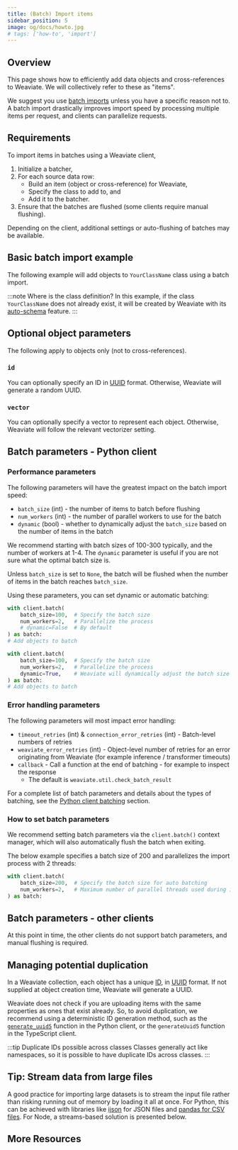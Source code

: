 ```yaml
---
title: (Batch) Import items
sidebar_position: 5
image: og/docs/howto.jpg
# tags: ['how-to', 'import']
---
```



## Overview

This page shows how to efficiently add data objects and cross-references to Weaviate. We will collectively refer to these as "items".

We suggest you use [batch imports](../tutorials/import.md#to-batch-or-not-to-batch) unless you have a specific reason not to. A batch import drastically improves import speed by processing multiple items per request, and clients can parallelize requests.


## Requirements

To import items in batches using a Weaviate client,
1. Initialize a batcher,
1. For each source data row:
   * Build an item (object or cross-reference) for Weaviate,
   * Specify the class to add to, and
   * Add it to the batcher.
1. Ensure that the batches are flushed (some clients require manual flushing).

Depending on the client, additional settings or auto-flushing of batches may be available.


## Basic batch import example

The following example will add objects to `YourClassName` class using a batch import.

<Tabs groupId="languages">
  <TabItem value="py" label="Python">

  <FilteredTextBlock
    text={PythonCode}
    startMarker="# BasicBatchImportExample"
    endMarker="# END BasicBatchImportExample"
    language="py"
  />

  </TabItem>

  <TabItem value="js" label="TypeScript">

  <FilteredTextBlock
    text={TSCode}
    startMarker="// BasicBatchImportExample"
    endMarker="// END BasicBatchImportExample"
    language="ts"
  />

  </TabItem>
</Tabs>

:::note Where is the class definition?
In this example, if the class `YourClassName` does not already exist, it will be created by Weaviate with its [auto-schema](../configuration/schema-configuration.md#auto-schema) feature.
:::


## Optional object parameters

The following apply to objects only (not to cross-references).

### `id`

You can optionally specify an ID in [UUID](https://en.wikipedia.org/wiki/Universally_unique_identifier) format. Otherwise, Weaviate will generate a random UUID.

<Tabs groupId="languages">
  <TabItem value="py" label="Python">

  <FilteredTextBlock
    text={PythonCode}
    startMarker="# BatchImportWithIDExample"
    endMarker="# END BatchImportWithIDExample"
    language="py"
  />

  </TabItem>

  <TabItem value="js" label="TypeScript">

  <FilteredTextBlock
    text={TSCode}
    startMarker="// BatchImportWithIDExample"
    endMarker="// END BatchImportWithIDExample"
    language="ts"
  />

  </TabItem>

</Tabs>

### `vector`

You can optionally specify a vector to represent each object. Otherwise, Weaviate will follow the relevant vectorizer setting.

<Tabs groupId="languages">
  <TabItem value="py" label="Python">

  <FilteredTextBlock
    text={PythonCode}
    startMarker="# BatchImportWithVectorExample"
    endMarker="# END BatchImportWithVectorExample"
    language="py"
  />

  </TabItem>

  <TabItem value="js" label="TypeScript">

  <FilteredTextBlock
    text={TSCode}
    startMarker="// BatchImportWithVectorExample"
    endMarker="// END BatchImportWithVectorExample"
    language="ts"
  />

  </TabItem>

</Tabs>


## Batch parameters - Python client

### Performance parameters

The following parameters will have the greatest impact on the batch import speed:
- `batch_size` (int) - the number of items to batch before flushing
- `num_workers` (int) - the number of parallel workers to use for the batch
- `dynamic` (bool) - whether to dynamically adjust the `batch_size` based on the number of items in the batch

We recommend starting with batch sizes of 100-300 typically, and the number of workers at 1-4. The `dynamic` parameter is useful if you are not sure what the optimal batch size is.

Unless `batch_size` is set to `None`, the batch will be flushed when the number of items in the batch reaches `batch_size`.

Using these parameters, you can set dynamic or automatic batching:

<Tabs groupId="languages">
<TabItem value="auto" label="Automatic">

```python
with client.batch(
    batch_size=100,  # Specify the batch size
    num_workers=2,   # Parallelize the process
    # dynamic=False  # By default
) as batch:
# Add objects to batch
```

</TabItem>
<TabItem value="dynamic" label="Dynamic">

```python
with client.batch(
    batch_size=100,  # Specify the batch size
    num_workers=2,   # Parallelize the process
    dynamic=True,    # Weaviate will dynamically adjust the batch size
) as batch:
# Add objects to batch
```

</TabItem>
</Tabs>


### Error handling parameters

The following parameters will most impact error handling:
- `timeout_retries` (int) & `connection_error_retries` (int) - Batch-level numbers of retries
- `weaviate_error_retries` (int) - Object-level number of retries for an error originating from Weaviate (for example inference / transformer timeouts)
- `callback` - Call a function at the end of batching - for example to inspect the response
    - The default is `weaviate.util.check_batch_result`

For a complete list of batch parameters and details about the types of batching, see the [Python client batching](../client-libraries/python.md#batching) section.


### How to set batch parameters

We recommend setting batch parameters via the `client.batch()` context manager, which will also automatically flush the batch when exiting.

The below example specifies a batch size of 200 and parallelizes the import process with 2 threads:

```python
with client.batch(
    batch_size=200,  # Specify the batch size for auto batching
    num_workers=2,   # Maximum number of parallel threads used during import
) as batch:
```


## Batch parameters - other clients

At this point in time, the other clients do not support batch parameters, and manual flushing is required.


## Managing potential duplication

In a Weaviate collection, each object has a unique [ID](../api/graphql/additional-properties.md#id), in [UUID](https://en.wikipedia.org/wiki/Universally_unique_identifier) format. If not supplied at object creation time, Weaviate will generate a UUID.

Weaviate does not check if you are uploading items with the same properties as ones that exist already. So, to avoid duplication, we recommend using a deterministic ID generation method, such as the [`generate_uuid5`](https://weaviate-python-client.readthedocs.io/en/stable/weaviate.util.html#weaviate.util.generate_uuid5) function in the Python client, or the `generateUuid5` function in the TypeScript client.

:::tip Duplicate IDs possible across classes
Classes generally act like namespaces, so it is possible to have duplicate IDs across classes.
:::


## Tip: Stream data from large files

A good practice for importing large datasets is to stream the input file rather than risking running out of memory by loading it all at once. For Python, this can be achieved with libraries like [ijson](https://pypi.org/project/ijson/) for JSON files and [pandas for CSV files](https://pandas.pydata.org/docs/reference/api/pandas.read_csv.html). For Node, a streams-based solution is presented below.

<Tabs groupId="languages">
  <TabItem value="py" label="Python - JSON">

  <FilteredTextBlock
    text={PythonCode}
    startMarker="# START JSON streaming"
    endMarker="# END JSON streaming"
    language="py"
  />

  </TabItem>
  <TabItem value="pycsv" label="Python - CSV">

  <FilteredTextBlock
    text={PythonCode}
    startMarker="# START CSV streaming"
    endMarker="# END CSV streaming"
    language="py"
  />

  </TabItem>
  <TabItem value="js" label="TypeScript - JSON">

  <FilteredTextBlock
    text={TSCode}
    startMarker="// START JSON streaming"
    endMarker="// END JSON streaming"
    language="ts"
  />

  </TabItem>
  <TabItem value="jscsv" label="TypeScript - CSV">

  <FilteredTextBlock
    text={TSCode}
    startMarker="// START CSV streaming"
    endMarker="// END CSV streaming"
    language="ts"
  />

  </TabItem>
</Tabs>


## More Resources


<DocsMoreResources />
